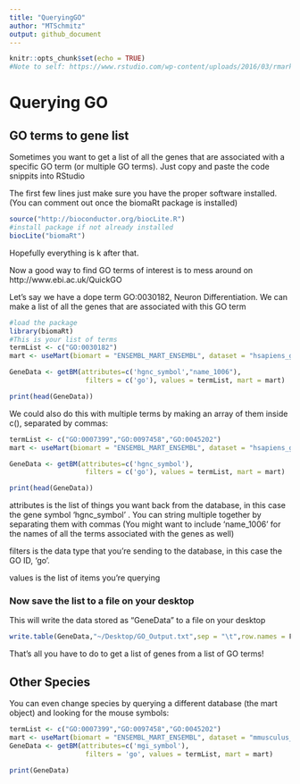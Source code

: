 ```yaml
--- 
title: "QueryingGO"
author: "MTSchmitz"
output: github_document 
--- 
```

```r
knitr::opts_chunk$set(echo = TRUE)
#Note to self: https://www.rstudio.com/wp-content/uploads/2016/03/rmarkdown-cheatsheet-2.0.pdf
```
# Querying GO

## GO terms to gene list
Sometimes you want to get a list of all the genes that are associated with a specific GO term (or multiple GO terms).
Just copy and paste the code snippits into RStudio

The first few lines just make sure you have the proper software installed. (You can comment out once the biomaRt package is installed)

```r
source("http://bioconductor.org/biocLite.R")
#install package if not already installed
biocLite("biomaRt")
```
Hopefully everything is k after that.

Now a good way to find GO terms of interest is to mess around on http://www.ebi.ac.uk/QuickGO

Let's say we have a dope term GO:0030182, Neuron Differentiation. We can make a list of all the genes that are associated with this GO term
```r
#load the package
library(biomaRt)
#This is your list of terms
termList <- c("GO:0030182")
mart <- useMart(biomart = "ENSEMBL_MART_ENSEMBL", dataset = "hsapiens_gene_ensembl", host="www.ensembl.org")

GeneData <- getBM(attributes=c('hgnc_symbol',"name_1006"),
                   filters = c('go'), values = termList, mart = mart)

print(head(GeneData))

``` 


We could also do this with multiple terms by making an array of them inside c(), separated by commas:

```r
termList <- c("GO:0007399","GO:0097458","GO:0045202")
mart <- useMart(biomart = "ENSEMBL_MART_ENSEMBL", dataset = "hsapiens_gene_ensembl", host="www.ensembl.org")

GeneData <- getBM(attributes=c('hgnc_symbol'),
                   filters = c('go'), values = termList, mart = mart)

print(head(GeneData))

``` 
attributes is the list of things you want back from the database, in this case the gene symbol 'hgnc_symbol' . You can string multiple together by separating them with commas (You might want to include 'name_1006' for the names of all the terms associated with the genes as well)

filters is the data type that you're sending to the database, in this case the GO ID, 'go'.

values is the list of items you're querying

### Now save the list to a file on your desktop

This will write the data stored as "GeneData" to a file on your desktop

```r
write.table(GeneData,"~/Desktop/GO_Output.txt",sep = "\t",row.names = F,col.names = F, quote=F)
```

That's all you have to do to get a list of genes from a list of GO terms!

## Other Species

You can even change species by querying a different database (the mart object) and looking for the mouse symbols:
```r
termList <- c("GO:0007399","GO:0097458","GO:0045202")
mart <- useMart(biomart = "ENSEMBL_MART_ENSEMBL", dataset = "mmusculus_gene_ensembl", host="www.ensembl.org")
GeneData <- getBM(attributes=c('mgi_symbol'),
                   filters = 'go', values = termList, mart = mart)

print(GeneData)
```

